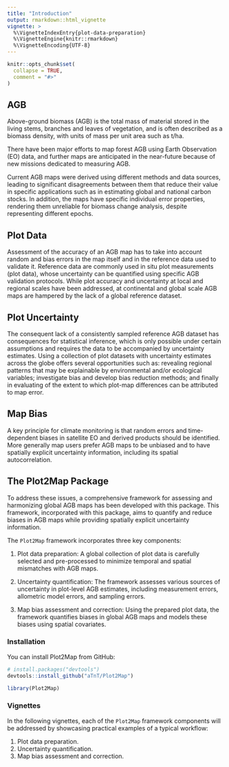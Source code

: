 ```yaml
---
title: "Introduction"
output: rmarkdown::html_vignette
vignette: >
  %\VignetteIndexEntry{plot-data-preparation}
  %\VignetteEngine{knitr::rmarkdown}
  %\VignetteEncoding{UTF-8}
---
```


```r
knitr::opts_chunk$set(
  collapse = TRUE,
  comment = "#>"
)
```


## AGB

Above-ground biomass (AGB) is the total mass of material stored in the living stems, branches and leaves of vegetation, and is often described as a biomass density, with units of mass per unit area such as t/ha.

There have been major efforts to map forest AGB using Earth Observation (EO) data, and further maps are anticipated in the near-future because of new missions dedicated to measuring AGB.

Current AGB maps were derived using different methods and data sources, leading to significant disagreements between them that reduce their value in specific applications such as in estimating global and national carbon stocks. In addition, the maps have specific individual error properties, rendering them unreliable for biomass change analysis, despite representing different epochs.

## Plot Data

Assessment of the accuracy of an AGB map has to take into account random and bias errors in the map itself and in the reference data used to validate it. Reference data are commonly used in situ plot measurements (plot data),
whose uncertainty can be quantified using specific AGB validation protocols. While plot accuracy and uncertainty at local and regional scales have been addressed, at continental and global scale AGB maps are hampered by the lack of a global reference dataset. 

## Plot Uncertainty

The consequent lack of a consistently sampled reference AGB dataset has consequences for statistical inference, which is only possible under certain assumptions and requires the data to be accompanied by uncertainty estimates.
Using a collection of plot datasets with uncertainty estimates across the globe offers several opportunities such as: revealing regional patterns that may be explainable by environmental and/or ecological variables; investigate bias and develop bias reduction methods; and finally in evaluating of the extent to which plot-map differences can be attributed to map error.

## Map Bias

A key principle for climate monitoring is that random errors and time-dependent biases in satellite EO and derived products should be identified. More generally map users prefer AGB maps to be unbiased and to have spatially explicit uncertainty information, including its spatial autocorrelation.

## The Plot2Map Package

To address these issues, a comprehensive framework for assessing and harmonizing global AGB maps has been developed with this package. This framework, incorporated with this package, aims to quantify and reduce biases in AGB maps while providing spatially explicit uncertainty information.

The `Plot2Map` framework incorporates three key components:

1. Plot data preparation: A global collection of plot data is carefully selected and pre-processed to minimize temporal and spatial mismatches with AGB maps.

2. Uncertainty quantification: The framework assesses various sources of uncertainty in plot-level AGB estimates, including measurement errors, allometric model errors, and sampling errors.

3. Map bias assessment and correction: Using the prepared plot data, the framework quantifies biases in global AGB maps and models these biases using spatial covariates.

### Installation

You can install Plot2Map from GitHub:

```R
# install.packages("devtools")
devtools::install_github("aTnT/Plot2Map")

library(Plot2Map)
```

### Vignettes

In the following vignettes, each of the `Plot2Map` framework  components will be addressed by showcasing practical examples of a typical workflow:

1. Plot data preparation.
2. Uncertainty quantification.
3. Map bias assessment and correction.


